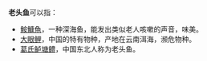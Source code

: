 '''老头鱼'''可以指：
* [[鮟鱇魚|鮟鱇魚]]，一种深海鱼，能发出类似老人咳嗽的声音，味美。
* [[大眼鲤|大眼鲤]]，中国的特有物种，产地在云南洱海，濒危物种。
* [[葛氏鲈塘鳢|葛氏鲈塘鳢]]，中国东北人称为老头鱼。
{{disambig|Cat=三字物種消歧義}}